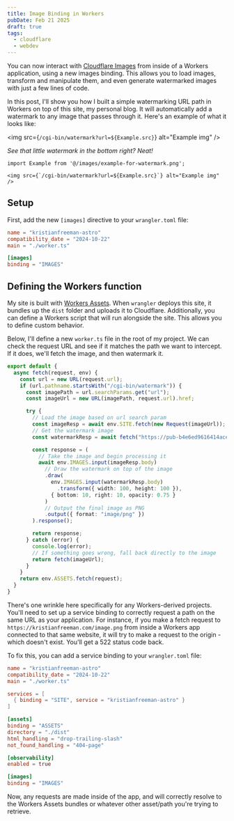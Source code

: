 ```yaml
---
title: Image Binding in Workers
pubDate: Feb 21 2025
draft: true
tags:
  - cloudflare
  - webdev
---
```


You can now interact with [Cloudflare Images](https://developers.cloudflare.com/images/) from inside of a Workers application, using a new images binding. This allows you to load images, transform and manipulate them, and even generate watermarked images with just a few lines of code.

In this post, I'll show you how I built a simple watermarking URL path in Workers on top of this site, my personal blog. It will automatically add a watermark to any image that passes through it. Here's an example of what it looks like:

<img src={`/cgi-bin/watermark?url=${Example.src}`} alt="Example img" />

_See that little watermark in the bottom right? Neat!_

```mdx title="example.mdx"
import Example from '@/images/example-for-watermark.png';

<img src={`/cgi-bin/watermark?url=${Example.src}`} alt="Example img" />
```

## Setup

First, add the new `[images]` directive to your `wrangler.toml` file:

```toml title="wrangler.toml"
name = "kristianfreeman-astro"
compatibility_date = "2024-10-22"
main = "./worker.ts"

[images]
binding = "IMAGES"
```

## Defining the Workers function

My site is built with [Workers Assets](/integrating-workers-assets-with-fullstack-apps). When `wrangler` deploys this site, it bundles up the `dist` folder and uploads it to Cloudflare. Additionally, you can define a Workers script that will run alongside the site. This allows you to define custom behavior.

Below, I'll define a new `worker.ts` file in the root of my project. We can check the request URL and see if it matches the path we want to intercept. If it does, we'll fetch the image, and then watermark it.

```ts title="worker.ts" {9,11,15,17,23,30}
export default {
  async fetch(request, env) {
    const url = new URL(request.url);
    if (url.pathname.startsWith("/cgi-bin/watermark")) {
      const imagePath = url.searchParams.get("url");
      const imageUrl = new URL(imagePath, request.url).href;

      try {
        // Load the image based on url search param
        const imageResp = await env.SITE.fetch(new Request(imageUrl));
        // Get the watermark image
        const watermarkResp = await fetch("https://pub-b4e6ed9616414ace9314e84c0a5cd3e8.r2.dev/kf.jpg");

        const response = (
          // Take the image and begin processing it
          await env.IMAGES.input(imageResp.body)
            // Draw the watermark on top of the image
            .draw(
              env.IMAGES.input(watermarkResp.body)
                .transform({ width: 100, height: 100 }),
              { bottom: 10, right: 10, opacity: 0.75 }
            )
            // Output the final image as PNG
            .output({ format: "image/png" })
        ).response();

        return response;
      } catch (error) {
        console.log(error);
        // If something goes wrong, fall back directly to the image
        return fetch(imageUrl);
      }
    }
    return env.ASSETS.fetch(request);
  }
}
```

There's one wrinkle here specifically for any Workers-derived projects. You'll need to set up a service binding to correctly request a path on the same URL as your application. For instance, if you make a fetch request to `https://kristianfreeman.com/image.png` from inside a Workers app connected to that same website, it will try to make a request to the origin - which doesn't exist. You'll get a 522 status code back.

To fix this, you can add a service binding to your `wrangler.toml` file:

```toml title="wrangler.toml" collapse={2-4,8-17}
name = "kristianfreeman-astro"
compatibility_date = "2024-10-22"
main = "./worker.ts"

services = [
  { binding = "SITE", service = "kristianfreeman-astro" }
]

[assets]
binding = "ASSETS"
directory = "./dist"
html_handling = "drop-trailing-slash"
not_found_handling = "404-page"

[observability]
enabled = true

[images]
binding = "IMAGES"
```

Now, any requests are made inside of the app, and will correctly resolve to the Workers Assets bundles or whatever other asset/path you're trying to retrieve.
